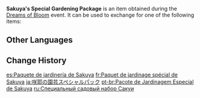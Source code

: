 {{Item Infobox
|id           = 115035
|image        = Item Sakuya's Special Gardening Package.png
|invCategory  = Precious Items
|quality      = 3
|description  = A special gardening package that you received from Sakuya. Use it to receive one out of the three flower stands.
|source1      = [[Dreams of Bloom]] event
}}
'''Sakuya's Special Gardening Package''' is an item obtained during the [[Dreams of Bloom]] event. It can be used to exchange for one of the following items: {{Card|Flower Stand: Of Yore|1|show_caption=1}}{{Card|Flower Stand: Fleeting Life|1|show_caption=1}}{{Card|Flower Stand: Windsong|1|show_caption=1}}

==Other Languages==
{{Other Languages
|default_hidden = 1
|en      = Sakuya's Special Gardening Package
|zhs     = 咲耶的特别园艺搭配包
|zhs_rm  = Xiàoyé de Tèbié Yuányì Dāpèi Bāo
|zht     = 咲耶的特別園藝搭配包
|zht_rm  = Xiàoyé de Tèbié Yuányì Dāpèi Bāo
|ja      = 咲耶の園芸スペシャルパック
|ja_rm   = Sakuya no Engai Supesharu Pakku
|ko      = 사쿠야의 특별 원예 패키지
|ko_rm   = Sakuya-ui Teukbyeol Wonye Paekiji
|es      = Paquete de jardinería de Sakuya
|fr      = Paquet de jardinage spécial de Sakuya
|ru      = Специальный садовый набор Сакуи
|th      = ชุดทำสวนพิเศษของ Sakuya
|th_rm   = 
|vi      = Gói Làm Vườn Đặc Biệt Của Sakuya
|de      = Sakuyas spezielles Gärtnereipaket
|id      = Sakuya's Special Gardening Package
|pt      = Pacote de Jardinagem Especial de Sakuya
|tr      = Sakuya'nın Özel Peyzaj Paketi
|it      = Pacchetto di giardinaggio speciale di Sakuya
}}

==Change History==
{{Change History|2.2}}

[[es:Paquete de jardinería de Sakuya]]
[[fr:Paquet de jardinage spécial de Sakuya]]
[[ja:咲耶の園芸スペシャルパック]]
[[pt-br:Pacote de Jardinagem Especial de Sakuya]]
[[ru:Специальный садовый набор Сакуи]]